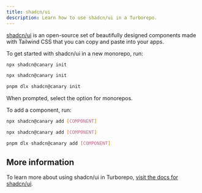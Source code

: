 ```yaml
---
title: shadcn/ui
description: Learn how to use shadcn/ui in a Turborepo.
---
```



[shadcn/ui](https://ui.shadcn.com/docs/monorepo) is an open-source set of beautifully designed components made with Tailwind CSS that you can copy and paste into your apps.

To get started with shadcn/ui in a new monorepo, run:

<PackageManagerTabs>
<Tab>

```bash title="Terminal"
npx shadcn@canary init
```

</Tab>

<Tab>

```bash title="Terminal"
npx shadcn@canary init
```

</Tab>

<Tab>

```bash title="Terminal"
pnpm dlx shadcn@canary init
```

</Tab>
</PackageManagerTabs>

When prompted, select the option for monorepos.

To add a component, run:

<PackageManagerTabs>
<Tab>

```bash title="Terminal"
npx shadcn@canary add [COMPONENT]
```

</Tab>

<Tab>

```bash title="Terminal"
npx shadcn@canary add [COMPONENT]
```

</Tab>

<Tab>

```bash title="Terminal"
pnpm dlx shadcn@canary add [COMPONENT]
```

</Tab>
</PackageManagerTabs>

## More information

To learn more about using shadcn/ui in Turborepo, [visit the docs for shadcn/ui](https://ui.shadcn.com/docs/monorepo).

